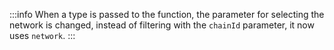 :::info
When a type is passed to the function, the parameter for selecting the network is changed, instead of filtering with the `chainId` parameter, it now uses `network`.
:::